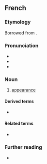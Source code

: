 ==French==

===Etymology===
Borrowed from {{bor|fr|la|apparentia}}.

===Pronunciation===
* {{fr-IPA}}
* {{audio|fr|Fr-apparence.ogg|audio}}
* {{audio|fr|Fr-Paris--apparence.ogg|Audio (Paris)}}

===Noun===
{{fr-noun|f}}

# [[appearance]]

====Derived terms====
* {{l|fr|sauver les apparences}}

====Related terms====
* {{l|fr|apparent}}

===Further reading===
* {{R:TLFi}}